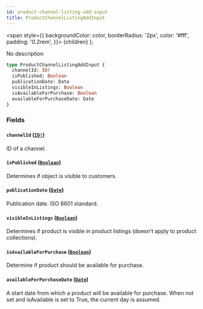 ```yaml
---
id: product-channel-listing-add-input
title: ProductChannelListingAddInput
---
```


<span
style={{
      backgroundColor: color,
      borderRadius: '2px',
      color: '#fff',
      padding: '0.2rem',
    }}>
{children}
</span>
);

No description

```graphql
type ProductChannelListingAddInput {
  channelId: ID!
  isPublished: Boolean
  publicationDate: Date
  visibleInListings: Boolean
  isAvailableForPurchase: Boolean
  availableForPurchaseDate: Date
}
```

### Fields

#### `channelId` ([`ID!`](/api-reference/scalars/id.mdx))

ID of a channel.

#### `isPublished` ([`Boolean`](/api-reference/scalars/boolean.mdx))

Determines if object is visible to customers.

#### `publicationDate` ([`Date`](/api-reference/scalars/date.mdx))

Publication date. ISO 8601 standard.

#### `visibleInListings` ([`Boolean`](/api-reference/scalars/boolean.mdx))

Determines if product is visible in product listings (doesn't apply to product collections).

#### `isAvailableForPurchase` ([`Boolean`](/api-reference/scalars/boolean.mdx))

Determine if product should be available for purchase.

#### `availableForPurchaseDate` ([`Date`](/api-reference/scalars/date.mdx))

A start date from which a product will be available for purchase. When not set and isAvailable is set to True, the current day is assumed.
